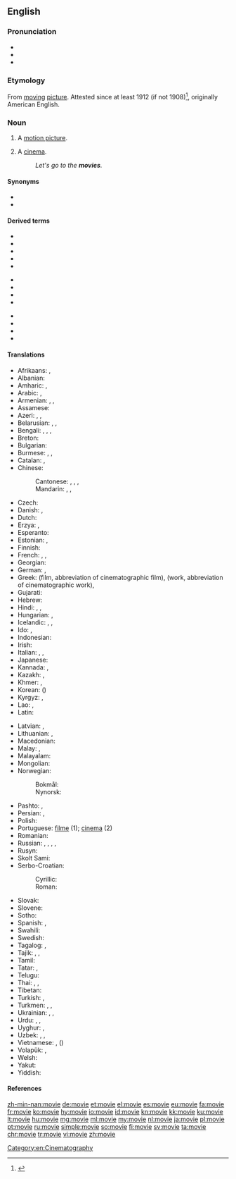==English==

===Pronunciation===
* {{IPA|/ˈmuːvi/|lang=en}}
* {{audio|en-us-movie.ogg|Audio (US)|lang=en}}
* {{rhymes|uːvi|lang=en}}

===Etymology===
From [[moving]] [[picture]]. Attested since at least 1912 (if not 1908)<ref>{{EtymOnLine}}</ref>, originally American English.

===Noun===
{{en-noun}}

# A [[motion picture]].
# {{label|en|usually|[[pluralize]]d}} A [[cinema]].
#: ''Let's go to the '''movies'''.''

====Synonyms====
* {{l|en|film}}
* {{l|en|photoplay}}

====Derived terms====
{{rel-top3|Terms derived from ''movie''}}
* {{l|en|action movie}}
* {{l|en|adult movie}}
* {{l|en|B-movie}}
* {{l|en|home movie}}
* {{l|en|horror movie}}
{{rel-mid3}}
* {{l|en|moviehouse}}
* {{l|en|movieland}}
* {{l|en|movie star}}
* {{l|en|movie theater}}
{{rel-mid3}}
* {{l|en|movieverse}}
* {{l|en|popcorn movie}}
* {{l|en|slasher movie}}
* {{l|en|tentpole movie}}
{{rel-bottom}}

====Translations====
{{trans-top|motion picture}}
* Afrikaans: {{t|af|fliek}}, {{t|af|rolprent}}
* Albanian: {{t|sq|film|m}}
* Amharic: {{t|am|ፊልም|sc=Ethi}}, {{t|am|ተላዋሽ|sc=Ethi}}
* Arabic: {{t|ar|فِيلْم|m|tr=film}}, {{t|ar|فِلْم|m}}
* Armenian: {{t|hy|ֆիլմ}}, {{t+|hy|կինոնկար|sc=Armn}}, {{t+|hy|կինո|sc=Armn}}
* Assamese: {{t|as|চলচ্চিত্ৰ|sc=Beng|tr=calaccitra}}
* Azeri: {{t+|az|film}}, {{t+|az|kino}}, {{t|az|kinofilm}}
* Belarusian: {{t|be|фільм|m}}, {{t|be|кіно́|n|sc=Cyrl}}, {{t|be|кінафі́льм|m|sc=Cyrl}}
* Bengali: {{t|bn|মুভি|tr=muvi|sc=Beng}}, {{t|bn|মুভী|tr=muvi|sc=Beng}}, {{t|bn|ফিল্ম|tr=philm|sc=Beng}}, {{t|bn|সিনেমা|tr=sinema|sc=Beng}}
* Breton: {{t|br|film|m}}
* Bulgarian: {{t+|bg|филм|m}}
* Burmese: {{t+|my|ဇာတ်ကား|sc=Mymr}}, {{t+|my|ဘိုင်စကုတ်|sc=Mymr}}, {{t|my|ရုပ်ရှင်|sc=Mymr}}
* Catalan: {{t+|ca|pel·lícula|f}}, {{t+|ca|film|m}}
* Chinese:
*: Cantonese: {{t|yue|戲|sc=Hani}}, {{t|yue|戏|tr=hei3|sc=Hani}}, {{t|yue|電影|sc=Hani}}, {{t|yue|电影|tr=din6 jing2|sc=Hani}}
*: Mandarin: {{t+|cmn|電影|sc=Hani}}, {{t+|cmn|电影|tr=diànyǐng|sc=Hani}}, {{t+|cmn|影片|tr=yǐngpiàn|sc=Hani}}
* Czech: {{t+|cs|film|m}}
* Danish: {{t+|da|film|c}}, {{t+|da|biograf|c}}
* Dutch: {{t+|nl|film|m}}
* Erzya: {{t|myv|эрянеявкс|sc=Cyrl}}, {{t|myv|эрямарт}}
* Esperanto: {{t|eo|filmo}}
* Estonian: {{t+|et|film}}, {{t|et|kinofilm}}
* Finnish: {{t+|fi|elokuva}}
* French: {{t+|fr|cinéma|m}}, {{t+|fr|film|m}}, {{t+|fr|œuvre cinématographique|f}}
* Georgian: {{t|ka|ფილმი|sc=Geor}}
* German: {{t+|de|Film|m}}, {{t+|de|Spielfilm|m}}
* Greek: {{t+|el|ταινία|f}} (film, abbreviation of cinematographic film), {{t+|el|έργο|n}} (work, abbreviation of cinematographic work), {{t+|el|φιλμ|n}}
* Gujarati: {{t|gu|ચિત્રપટ|tr=citrapaṭ}}
* Hebrew: {{t+|he|סֶרֶט|m|tr=séret'}}
* Hindi: {{t+|hi|फ़िल्म}}, {{t|hi|चलचित्र|sc=Deva}}, {{t|hi|सिनेमा|sc=Deva}}
* Hungarian: {{t+|hu|film}}, {{t+|hu|mozi}}
* Icelandic: {{t+|is|bíómynd|f}}, {{t+|is|mynd|f}}, {{t+|is|kvikmynd|f}}
* Ido: {{t+|io|filmo}}, {{t+|io|cinematografuro}}
* Indonesian: {{t+|id|film}}
* Irish: {{t|ga|scannán|m}}
* Italian: {{t+|it|cinema|m}}, {{t+|it|film|m}}, {{t+|it|pellicola|f}}
* Japanese: {{t+|ja|映画|tr=えいが, eiga}}
* Kannada: {{t|kn|ಸಿನಮಾ|sc=Knda}}, {{t+|kn|ಓಡುತಿಟ್ಟ|sc=Knda}}
* Kazakh: {{t+|kk|фильм|sc=Cyrl}}, {{t+|kk|кино|sc=Cyrl}}
* Khmer: {{t+|km|កុន|tr=kon|sc=Khmr}}, {{t+|km|ភាពយន្ត|tr=pʰiepyʊən|sc=Khmr}}
* Korean: {{t+|ko|영화|sc=Hang}} ({{t|ko|映畫|sc=Hani}})
* Kyrgyz: {{t|ky|фильм|sc=Cyrl}}, {{t|ky|кино|sc=Cyrl}}
* Lao: {{t|lo|ຟີມ|sc=Laoo}}, {{t|lo|ຫນັງ|sc=Laoo}}
* Latin: {{t|la|pictura cinematographica|f}}
{{trans-mid}}
* Latvian: {{t|lv|filma|f}}, {{t|lv|kinofilma|f}}
* Lithuanian: {{t|lt|filmas|m}}, {{t+|lt|kinas|m}}
* Macedonian: {{t|mk|филм|m}}
* Malay: {{t|ms|wayang}}, {{t|ms|filem}}
* Malayalam: {{t+|ml|ചലച്ചിത്രം|sc=Mlym}}
* Mongolian: {{t+|mn|кино|sc=Cyrl}}
* Norwegian:
*: Bokmål: {{t+|nb|film|m}}
*: Nynorsk: {{t|nn|film|m}}
* Pashto: {{t|ps|پلم|m|tr=Pilm, Pilëm|sc=ps-Arab}}, {{t|ps|خوځنده انځور|m|tr=xwëźënda anźor|sc=ps-Arab}}
* Persian: {{t+|fa|فیلم|tr=film}}, {{t+|fa|سینما|tr=sinemâ|sc=fa-Arab}}
* Polish: {{t+|pl|film|m}}
* Portuguese: [[filme]] {{g|m}} (1); [[cinema]] {{g|m}} (2)
* Romanian: {{t+|ro|film|n}}
* Russian: {{t+|ru|фильм|m}}, {{t+|ru|кино́|n}}, {{t+|ru|кинофи́льм|m}}, {{t+|ru|кинокарти́на|f}}, {{t+|ru|карти́на|f}}
* Rusyn: {{t|rue|фільм|m|sc=Cyrl}}
* Skolt Sami: {{t|sms|fiˊlmm}}
* Serbo-Croatian:
*: Cyrillic: {{t|sh|филм|m|sc=Cyrl}}
*: Roman: {{t+|sh|film|m}}
* Slovak: {{t|sk|film|m}}
* Slovene: {{t+|sl|film|m}}
* Sotho: {{t|st|fileme}}
* Spanish: {{t+|es|película|f}}, {{t+|es|cine|m}}
* Swahili: {{t+|sw|filamu}}
* Swedish: {{t+|sv|bio|c}}
* Tagalog: {{t|tl|sine}}, {{t|tl|pelikula}}
* Tajik: {{t|tg|кино|sc=Cyrl}}, {{t|tg|филм|sc=Cyrl}}, {{t|tg|синамо|sc=Cyrl}}
* Tamil: {{t+|ta|திரைப்படம்|sc=Taml}}
* Tatar: {{t|tt|фильм|sc=Cyrl}}, {{t|tt|кино|sc=Cyrl}}
* Telugu: {{t+|te|చలనచిత్రం}}
* Thai: {{t+|th|ฟิล์ม|tr=fim}}, {{t+|th|ภาพยนตร์|tr=pâap-pá-yon|sc=Thai}}, {{t+|th|หนัง|tr=nǎng|sc=Thai}}
* Tibetan: {{t|bo|གློག་བརྙན|sc=Tibt}}
* Turkish: {{t+|tr|sinema}}, {{t+|tr|film}}
* Turkmen: {{t|tk|kinofilm}}, {{t|tk|film}}, {{t|tk|kino}}
* Ukrainian: {{t|uk|фільм|m}}, {{t+|uk|кіно́|n}}, {{t|uk|кінофі́льм|m|sc=Cyrl}}
* Urdu: {{t|ur|فلم|tr=film}}, {{t|ur|سنیما|tr=sinemā|sc=ur-Arab}}, {{t|ur|چلچتر|m|tr=calcitra|sc=ur-Arab}}
* Uyghur: {{t|ug|فىلىم|sc=ug-Arab}}, {{t|ug|كىنو|sc=ug-Arab}}
* Uzbek: {{t+|uz|kino}}, {{t+|uz|film}}, {{t+|uz|kinofilm}}
* Vietnamese: {{t+|vi|phim}}, {{t|vi|điện ảnh}} ({{t|vi|電影|sc=Hani}})
* Volapük: {{qualifier|collective}} {{t|vo|biomagodem}}, {{qualifier|cartoon}} {{t|vo|däsinotabioskop}}
* Welsh: {{t+|cy|ffilm|f}}
* Yakut: {{t|sah|киинэ|sc=Cyrl}}
* Yiddish: {{t|yi|פֿילם|m|sc=Hebr}}
{{trans-bottom}}

====References====
<references />

[[Category:en:Cinematography]]

[[zh-min-nan:movie]]
[[de:movie]]
[[et:movie]]
[[el:movie]]
[[es:movie]]
[[eu:movie]]
[[fa:movie]]
[[fr:movie]]
[[ko:movie]]
[[hy:movie]]
[[io:movie]]
[[id:movie]]
[[kn:movie]]
[[kk:movie]]
[[ku:movie]]
[[lt:movie]]
[[hu:movie]]
[[mg:movie]]
[[ml:movie]]
[[my:movie]]
[[nl:movie]]
[[ja:movie]]
[[pl:movie]]
[[pt:movie]]
[[ru:movie]]
[[simple:movie]]
[[so:movie]]
[[fi:movie]]
[[sv:movie]]
[[ta:movie]]
[[chr:movie]]
[[tr:movie]]
[[vi:movie]]
[[zh:movie]]